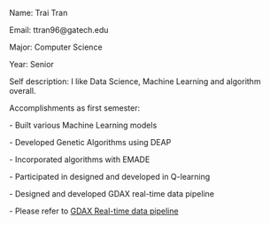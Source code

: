 Name: Trai Tran

Email: ttran96@gatech.edu

Major: Computer Science

Year: Senior

Self description: I like Data Science, Machine Learning and algorithm overall.

Accomplishments as first semester:

- Built various Machine Learning models

- Developed Genetic Algorithms using DEAP

- Incorporated algorithms with EMADE

- Participated in designed and developed in Q-learning

- Designed and developed GDAX real-time data pipeline

- Please refer to [[GDAX Real-time data pipeline]]
